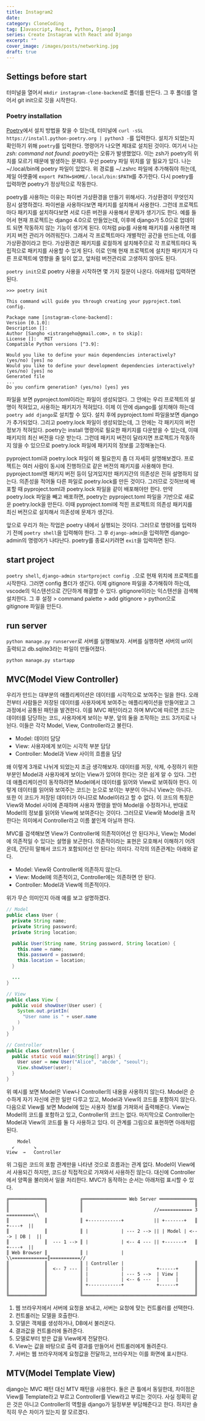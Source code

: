 ```yaml
---
title: Instagram2
date:
category: CloneCoding
tag: [Javascript, React, Python, Django]
series: Create Instagram with React and Django
excerpt: ""
cover_image: /images/posts/networking.jpg
draft: true
---
```


## Settings before start

터미널을 열어서 `mkdir instagram-clone-backend`로 폴더를 만든다.
그 후 폴더를 열어서 git init으로 깃을 시작한다.

### Poetry installation

[Poetry](https://python-poetry.org/docs/)에서 설치 방법을 찾을 수 있는데, 터미널에 `curl -sSL https://install.python-poetry.org | python3 -`를 입력한다.
설치가 되었는지 확인하기 위해 `poetry`를 입력한다.
명령어가 나오면 제대로 설치된 것이다.
여기서 나는 *zsh: command not found: poetry*라는 오류가 발생했었다.
이는 zsh가 poetry의 위치를 모르기 때문에 발생하는 문제다.
우선 poetry 파일 위치를 알 필요가 있다.
나는 ~/.local/bin에 poetry 파일이 있었다.
위 경로를 ~/.zshrc 파일에 추가해줘야 하는데, 제일 아랫줄에 `export PATH=$HOME/.local/bin:$PATH`를 추가한다.
다시 poetry를 입력하면 poetry가 정상적으로 작동한다.

poetry를 사용하는 이유는 파이썬 가상환경을 만들기 위해서다.
가상환경이 무엇인지 잠시 설명하겠다.
파이썬을 사용하다보면 패키지를 설치해서 사용한다.
그런데 프로젝트마다 패키지를 설치하다보면 서로 다른 버전을 사용해서 문제가 생기기도 한다.
예를 들어서 현재 프로젝트는 django 4.0으로 만들었는데, 이후에 django가 5.0으로 업데이트 되면 작동하지 않는 기능이 생기게 된다.
이처럼 pip를 사용해 패키지를 사용하면 패키지 버전 관리가 어려워진다.
그래서 각 프로젝트마다 개별적인 공간을 만드는데, 이를 가상환경이라고 한다.
가상환경은 패키지를 로컬하게 설치해주므로 각 프로젝트마다 독립적으로 패키지를 사용할 수 있게 된다.
이로 인해 현재 프로젝트에 설치한 패키지가 다른 프로젝트에 영향을 줄 일이 없고, 앞처럼 버전관리로 고생하지 않아도 된다.

`poetry init`으로 poetry 사용을 시작하면 몇 가지 질문이 나온다.
아래처럼 입력하면 된다.

```
>>> poetry init

This command will guide you through creating your pyproject.toml config.

Package name [instagram-clone-backend]:
Version [0.1.0]:
Description []:
Author [Sangho <istrangeho@gmail.com>, n to skip]:
License []:   MIT
Compatible Python versions [^3.9]:

Would you like to define your main dependencies interactively? (yes/no) [yes] no
Would you like to define your development dependencies interactively? (yes/no) [yes] no
Generated file
...
Do you confirm generation? (yes/no) [yes] yes
```

파일을 보면 pyproject.toml이라는 파일이 생성되었다.
그 안에는 우리 프로젝트의 설명이 적혀있고, 사용하는 패키지가 적혀있다.
이제 이 안에 django를 설치해야 하는데 `poetry add django`로 설치할 수 있다.
설치 후에 pyproject.toml 파일을보면 django가 추가되었다.
그리고 poetry.lock 파일이 생성되었는데, 그 안에는 각 패키지의 버전 정보가 적혀있다.
poetry는 install 명령어로 필요한 패키지를 다운받을 수 있는데, 이때 패키지의 최신 버전을 다운 받는다.
그런데 패키지 버전이 달라지면 프로젝트가 작동하지 않을 수 있으므로 poetry.lock 파일에 패키지의 정보를 고정해놓는다.

pyproject.toml과 poetry.lock 파일이 왜 필요한지 좀 더 자세히 설명해보겠다.
프로젝트는 여러 사람이 동시에 진행하므로 같은 버전의 패키지를 사용해야 한다.
pyproject.toml엔 패키지 버전 등이 담겨있지만 패키지간의 의존성은 전혀 설명하지 않는다.
의존성을 적어둘 다른 파일로 poetry.lock를 만든 것이다.
그러므로 깃허브에 배포할 때 pyproject.toml과 poetry.lock 파일을 같이 배포해야만 한다.
만약 poetry.lock 파일을 빼고 배포하면, poetry는 pyproject.toml 파일을 기반으로 새로운 poetry.lock을 만든다.
이때 pyproject.toml에 적힌 프로젝트의 의존성 패키지를 최신 버전으로 설치해서 의존성에 문제가 생긴다.

앞으로 우리가 하는 작업은 poetry 내에서 실행되는 것이다.
그러므로 명령어를 입력하기 전에 `poetry shell`을 입력해야 한다.
그 후 `django-admin`을 입력하면 django-admin의 명령어가 나타난다.
poetry를 종료시키려면 `exit`을 입력하면 된다.

## start project

`poetry shell`, `django-admin startproject config .`으로 현재 위치에 프로젝트를 시작한다.
그러면 config 폴더가 생긴다.
이제 gitignore 파일을 추가해줘야 하는데, vscode의 익스텐션으로 간단하게 해결할 수 있다.
gitignore이라는 익스텐션을 검색해 설치한다.
그 후 설정 > command palette > add gitignore > python으로 gitignore 파일을 만든다.

## run server

`python manage.py runserver`로 서버를 실행해보자.
서버를 실행하면 서버의 url이 출력되고 db.sqlite3라는 파일이 만들어졌다.

`python manage.py startapp `

## MVC(Model View Controller)

우리가 만드는 대부분의 애플리케이션은 데이터를 시각적으로 보여주는 일을 한다.
오래전부터 사람들은 저장된 데이터를 사용자에게 보여주는 애플리케이션을 만들어왔고 그 과정에서 공통된 패턴을 발견한다.
이를 MVC 패턴이라고 하며 MVC에 따르면 코드는 데이터를 담당하는 코드, 사용자에게 보이는 부분, 앞의 둘을 조작하는 코드 3가지로 나뉜다.
이들은 각각 Model, View, Controller라고 불린다.

- Model: 데이터 담당
- View: 사용자에게 보이는 시각적 부분 담당
- Controller: Model과 View 사이의 흐름을 담당

왜 이렇게 3개로 나뉘게 되었는지 조금 생각해보자.
데이터를 저장, 삭제, 수정하기 위한 부분인 Model과 사용자에게 보이는 View가 있어야 한다는 것은 쉽게 알 수 있다.
그런데 애플리케이션이 동작하려면 Model에서 데이터를 읽어와 View로 보여줘야 한다.
이렇게 데이터를 읽어와 보여주는 코드는 눈으로 보이는 부분이 아니니 View는 아니다.
또한 이 코드가 저장된 데이터가 아니므로 Model이라고 할 수 없다.
이 코드의 특징은 View와 Model 사이에 존재하며 사용자 명령을 받아 Model을 수정하거나, 반대로 Model의 정보를 읽어와 View에 보여준다는 것이다.
그러므로 View와 Model을 조작한다는 의미에서 Controller라고 이름 붙인게 아닐까 한다.

MVC를 검색해보면 View가 Controller에 의존적이어선 안 된다거나, View는 Model에 의존적일 수 있다는 설명을 보곤한다.
의존적이라는 표현은 모호해서 이해하기 어려운데, 간단히 말해서 코드가 포함되어선 안 된다는 의미다.
각각의 의존관계는 아래와 같다.

- Model: View와 Controller에 의존하지 않는다.
- View: Model에 의존적이고, Controller에는 의존하면 안 된다.
- Controller: Model과 View에 의존적이다.

위가 무슨 의미인지 아래 예를 보고 설명하겠다.

```java
// Model
public class User {
  private String name;
  private String password;
  private String location;

  public User(String name, String password, String location) {
    this.name = name;
    this.password = password;
    this.location = location;
  }

  ...
}

// View
public class View {
  public void showUser(User user) {
    System.out.printIn(
      "User name is " + user.name
    )
  }
}

// Controller
public class Controller {
  public static void main(String[] args) {
    User user = new User("Alice", "abcde", "seoul");
    View.showUser(user);
  }
}
```

위 예시를 보면 Model은 View나 Controller의 내용을 사용하지 않는다.
Model은 순수하게 자기 자신에 관한 일만 다루고 있고, Model과 View의 코드를 포함하지 않는다.
다음으로 View를 보면 Model에 있는 사용자 정보를 가져와서 출력해준다.
View는 Model의 코드를 포함하고 있고, Controller의 코드는 없다.
마지막으로 Controller는 Model과 View의 코드를 둘 다 사용하고 있다.
이 관계를 그림으로 표현하면 아래처럼 된다.

```
    Model
  ↙       ↘
View  →   Controller
```

위 그림은 코드의 포함 관계만을 나타낸 것으로 흐름과는 관계 없다.
Model이 View에서 사용되긴 하지만, 코드상 직접적으로 가져와서 사용하진 않는다.
대신에 Controller에서 양쪽을 불러와서 일을 처리한다.
MVC가 동작하는 순서는 아래처럼 표시할 수 있다.

```
╔═════════════╗            ╔════════════════ Web Server ═════════════╗
║             ║            ║                                         ║
║             ║            ║                          //============ 3 ==========\\
║             ║            ║ +------------+           || +-------+   ║   +----+  ||
║             ║            ║ |            | --- 2 --> || | Model | <---> | DB |  ||
║             ║  --- 1 --> ║ |            | <-- 4 --- || +-------+   ║   +----+  ||
║ Web Browser ║            ║ |            |           \\=============║===========//
║             ║            ║ | Controller |                          ║
║             ║  <-- 7 --- ║ |            |            +------+      ║
║             ║            ║ |            | --- 5 -->  | View |      ║
║             ║            ║ |            | <-- 6 ---  |      |      ║
║             ║            ║ +------------+            +------+      ║
║             ║            ║                                         ║
╚═════════════╝            ╚═════════════════════════════════════════╝
```

1. 웹 브라우저에서 서버에 요청을 보내고, 서버는 요청에 맞는 컨트롤러를 선택한다.
2. 컨트롤러는 모델을 호출한다.
3. 모델은 객체를 생성하거나, DB에서 불러온다.
4. 결과값을 컨트롤러에 돌려준다.
5. 모델로부터 받은 값을 View에게 전달한다.
6. View는 값을 바탕으로 출력 결과를 만들어서 컨트롤러에게 돌려준다.
7. 서버는 웹 브라우저에게 요청값을 전달하고, 브라우저는 이를 화면에 표시한다.

## MTV(Model Template View)

django는 MVC 패턴 대신 MTV 패턴을 사용한다.
둘은 큰 틀에서 동일한데, 차이점은 View를 Template라고 부르고 Controller를 View라고 부르는 것이다.
사실 정확히 같은 것은 아니고 Controller의 역할을 django가 일정부분 부담해준다고 한다.
하지만 솔직히 무슨 차이가 있는지 잘 모르겠다.
